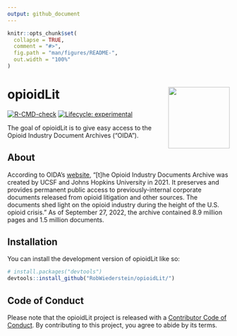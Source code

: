 ```yaml
---
output: github_document
---
```


<!-- README.md is generated from README.Rmd. Please edit that file -->

```r
knitr::opts_chunk$set(
  collapse = TRUE,
  comment = "#>",
  fig.path = "man/figures/README-",
  out.width = "100%"
)
```

# opioidLit <img src="man/figures/logo.png" align="right" height="139" />

<!-- badges: start -->
[![R-CMD-check](https://github.com/RobWiederstein/opioidLit/actions/workflows/R-CMD-check.yaml/badge.svg)](https://github.com/RobWiederstein/opioidLit/actions/workflows/R-CMD-check.yaml)
[![Lifecycle: experimental](https://img.shields.io/badge/lifecycle-experimental-orange.svg)](https://lifecycle.r-lib.org/articles/stages.html#experimental)
<!-- badges: end -->

The goal of opioidLit is to give easy access to the Opioid Industry Document Archives ("OIDA").

## About

According to OIDA's [website](https://www.industrydocuments.ucsf.edu/opioids/about/overview/), "[t]he Opioid Industry Documents Archive was created by UCSF and Johns Hopkins University in 2021. It preserves and provides permanent public access to previously-internal corporate documents released from opioid litigation and other sources. The documents shed light on the opioid industry during the height of the U.S. opioid crisis." As of September 27, 2022, the archive contained 8.9 million pages and 1.5 million documents.

## Installation

You can install the development version of opioidLit like so:

``` r
# install.packages("devtools")
devtools::install_github("RobWiederstein/opioidLit/")
```
## Code of Conduct

Please note that the opioidLit project is released with a [Contributor Code of Conduct](https://contributor-covenant.org/version/2/1/CODE_OF_CONDUCT.html). By contributing to this project, you agree to abide by its terms.

